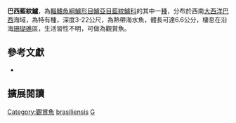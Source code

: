 {{Speciesbox
| name = 巴西藍紋鱸
| image = 
| image_width = 250px
| status = NE
| status_system = IUCN3.1
| genus = Gramma
| species = brasiliensis
| authority = Sazima, Gasparini & Moura, 1998
| synonyms = 
}}

'''巴西藍紋鱸'''，為[[輻鰭魚綱|輻鰭魚綱]][[鱸形目|鱸形目]][[鱸亞目|鱸亞目]][[藍紋鱸科|藍紋鱸科]]的其中一[[種|種]]，分布於西南[[大西洋|大西洋]][[巴西|巴西]]海域，為特有種，深度3-22公尺，為熱帶海水魚，體長可達6.6公分，棲息在沿海[[珊瑚礁|珊瑚礁]]區，生活習性不明，可做為觀賞魚。

== 參考文獻 ==
*{{FishBase_species|genus=Gramma|species=brasiliensis|year=2016|month=10}}

== 擴展閱讀 ==
{{refbegin}}
{{wikispecies-inline|Gramma brasiliensis|巴西藍紋鱸}}
{{refend}}
{{Taxonbar|from=Q899282}}

[[Category:觀賞魚|Category:觀賞魚]]
[[Category:藍紋鱸屬|brasiliensis]]
[[Category:1998年描述的魚類|G]]


{{鱸形目小作品}}